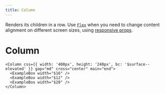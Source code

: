 ```yaml
---
title: Column
---
```


Renders its children in a row.
Use [`Flex`](/components/Flex) when you need to change content alignment on different screen sizes, using [responsive props](https://stitches.dev/docs/responsive-styles).

# Column

```tsx preview
<Column css={{ width: '400px', height: '240px', bc: '$surface--elevated' }} gap="md" cross="center" main="end">
  <ExampleBox width="$16" />
  <ExampleBox width="$12" />
  <ExampleBox width="$20" />
</Column>
```
